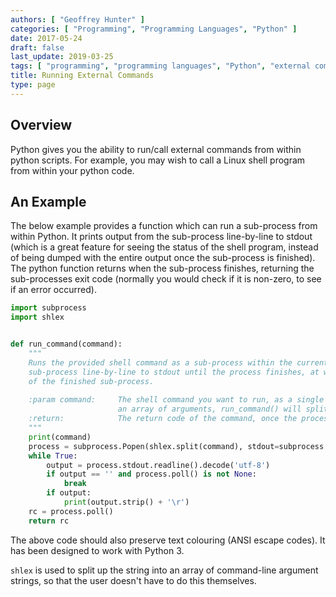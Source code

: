 ```yaml
---
authors: [ "Geoffrey Hunter" ]
categories: [ "Programming", "Programming Languages", "Python" ]
date: 2017-05-24
draft: false
last_update: 2019-03-25
tags: [ "programming", "programming languages", "Python", "external command", "shlex", "system call", "subprocess", "Popen" ]
title: Running External Commands
type: page
---
```


<h2>Overview</h2>

<p>Python gives you the ability to run/call external commands from within python scripts. For example, you may wish to call a Linux shell program from within your python code.</p>

<h2>An Example</h2>

<p>The below example provides a function which can run a sub-process from within Python. It prints output from the sub-process line-by-line to stdout (which is a great feature for seeing the status of the shell program, instead of being dumped with the entire output once the sub-process is finished). The python function returns when the sub-process finishes, returning the sub-processes exit code (normally you would check if it is non-zero, to see if an error occurred).</p>

```python
import subprocess
import shlex


def run_command(command):
    """
    Runs the provided shell command as a sub-process within the current operating system. Prints output from this
    sub-process line-by-line to stdout until the process finishes, at which point this function returns the "return code"
    of the finished sub-process.
    
    :param command:     The shell command you want to run, as a single string (do NOT provide
                        an array of arguments, run_command() will split it for you).
    :return:            The return code of the command, once the process has finished.
    """
    print(command)
    process = subprocess.Popen(shlex.split(command), stdout=subprocess.PIPE)
    while True:
        output = process.stdout.readline().decode('utf-8')
        if output == '' and process.poll() is not None:
            break
        if output:
            print(output.strip() + '\r')
    rc = process.poll()
    return rc
```

<p>The above code should also preserve text colouring (ANSI escape codes). It has been designed to work with Python 3.</p>

<p><code>shlex</code> is used to split up the string into an array of command-line argument strings, so that the user doesn't have to do this themselves.</p>
